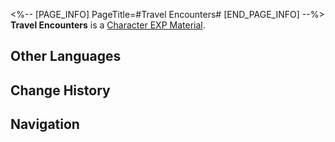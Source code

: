 <%-- [PAGE_INFO]
PageTitle=#Travel Encounters#
[END_PAGE_INFO] --%>
{{Item Infobox
|id          = 211
|image       = Item Travel Encounters.png
|type        = Character EXP Material
|invCategory = Upgrade Materials
|rarity      = 2
|effect      = Experience material for characters. Provides 1000 Character EXP.
|description = A travel diary with messy handwriting and random content. It's not of much use to you.
|source1     = [[Calyx (Outlying Snow Plains)]]
|source2     = [[Calyx: Cloudford]]
|source3     = [[Calyx: Dream's Edge]]
|source4     = [[Assignment]] rewards
}}
{{Description|''"Dan Heng, hurry up and finish reading it so you can throw it away."''}}
'''Travel Encounters''' is a [[Character EXP Material]].

==Other Languages==
{{Other Languages
|en   = Travel Encounters
|zhs  = 旅情见闻
|zht  = 旅情見聞
|ja   = 旅の見聞
|ko   = 여행 견문
|es   = Noticias del viaje
|fr   = Rencontres de voyage
|ru   = Встречи в путешествиях
|th   = ความรู้จากการเดินทาง
|vi   = Kiến Thức Du Hành
|de   = Reisebegegnungen
|id   = Travel Encounters
|pt   = Encontros de Viagens
}}

==Change History==
{{Change History|2.0}}

==Navigation==
{{Upgrade Material Navbox}}